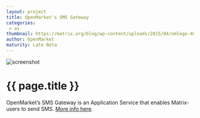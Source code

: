 ```yaml
---
layout: project
title: OpenMarket's SMS Gateway
categories: 
 - as
thumbnail: https://matrix.org/blog/wp-content/uploads/2015/04/omlogo-400x284.jpg
author: OpenMarket
maturity: Late Beta
---
```


![screenshot](https://matrix.org/blog/wp-content/uploads/2015/04/omlogo.jpg "{{ page.title }}")

# {{ page.title }}
OpenMarket’s SMS Gateway is an Application Service that enables Matrix-users to send SMS. [More info here](https://matrix.org/blog/2015/02/26/welcoming-the-openmarket-matrix-gateway/).
